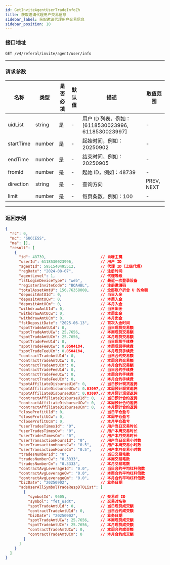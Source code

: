 ```yaml
---
id: GetInviteAgentUserTradeInfoZh
title: 获取邀请代理用户交易信息
sidebar_label: 获取邀请代理用户交易信息
sidebar_position: 10
---
```


### 接口地址
`GET /v4/referal/invite/agent/user/info`

---

### 请求参数

| 名称        | 类型   | 是否必填 | 默认值 | 描述                                    | 取值范围   |
|-------------|--------|----------|--------|-----------------------------------------|------------|
| uidList     | string | 是       | -      | 用户 ID 列表，例如：[6118530023996, 6118530023997] | -          |
| startTime   | number | 是       | -      | 起始时间，例如：20250902                | -          |
| endTime     | number | 是       | -      | 结束时间，例如：20250905                | -          |
| fromId      | number | 是       | -      | 起始 ID，例如：48739                    | -          |
| direction   | string | 是       | -      | 查询方向                                | PREV, NEXT |
| limit       | number | 是       | -      | 每页条数，例如：100                     | -          |

---

### 返回示例

```json
{
  "rc": 0,
  "mc": "SUCCESS",
  "ma": [],
  "result": [
    {
      "id": 48739,                        // 自增主键
      "userId": 6118530023996,            // 用户 ID
      "agentId": 5951540495512,           // 代理 ID（上级代理）
      "regDate": "2024-08-07",            // 注册时间
      "agentLevel": 1,                    // 代理等级
      "lstLoginDeviceType": "web",        // 最近一次登录设备
      "registerInviteCode": "BOAHBL",     // 注册邀请码
      "totalAssetAmtU": 156.76358008,     // 全部账户折合 U 的余额
      "depositAmtU1d": 0,                 // 当日入金
      "depositAmtUCw": 0,                 // 本周入金
      "depositAmtUCm": 0,                 // 本月入金
      "withdrawAmtU1d": 0,                // 当日出金
      "withdrawAmtUCw": 0,                // 本周出金
      "withdrawAmtUCm": 0,                // 本月出金
      "fstDepositDate": "2025-06-13",     // 首次入金时间
      "spotTradeAmtU1d": 0,               // 当日现货交易额
      "spotTradeAmtUCw": 25.7656,         // 本周现货交易额
      "spotTradeAmtUCm": 25.7656,         // 本月现货交易额
      "spotTradeFeeU1d": 0,               // 当日现货手续费
      "spotTradeFeeUCw": 0.0504184,       // 本周现货手续费
      "spotTradeFeeUCm": 0.0504184,       // 本月现货手续费
      "contractTradeAmtU1d": 0,           // 当日合约交易额
      "contractTradeAmtUCw": 0,           // 本周合约交易额
      "contractTradeAmtUCm": 0,           // 本月合约交易额
      "contractTradeFeeU1d": 0,           // 当日合约手续费
      "contractTradeFeeUCw": 0,           // 本周合约手续费
      "contractTradeFeeUCm": 0,           // 本月合约手续费
      "spotAffiliateDisburseU1d": 0,      // 当日预计现货返佣
      "spotAffiliateDisburseUCw": 0.03097,// 本周预计现货返佣
      "spotAffiliateDisburseUCm": 0.03097,// 本月预计现货返佣
      "contractAffiliateDisburseU1d": 0,  // 当日预计合约返佣
      "contractAffiliateDisburseUCw": 0,  // 本周预计合约返佣
      "contractAffiliateDisburseUCm": 0,  // 本月预计合约返佣
      "closeProfitU1d": 0,                // 当日平仓盈亏
      "closeProfitUCw": 0,                // 本周平仓盈亏
      "closeProfitUCm": 0,                // 本月平仓盈亏
      "userTradesTimes1d": "0",           // 用户当日交易时长
      "userTradesTimesCw": "0",           // 用户本周交易时长
      "userTradesTimesCm": "0",           // 用户本月交易时长
      "userTransactionHours1d": "0",      // 用户当日交易小时数
      "userTransactionHoursCw": "0.5",    // 用户本周交易小时数
      "userTransactionHoursCm": "0.5",    // 用户本月交易小时数
      "tradesNumber1d": "0",              // 当日交易笔数
      "tradesNumberCw": "0.3333",         // 本周交易笔数
      "tradesNumberCm": "0.3333",         // 本月交易笔数
      "contractAvgLeverage1d": "0.0",     // 当日合约平均杠杆倍数
      "contractAvgLeverageCw": "0.0",     // 本周合约平均杠杆倍数
      "contractAvgLeverageCm": "0.0",     // 本月合约平均杠杆倍数
      "bizDate": "20250902",              // 业务日期
      "adsUserAllSymbolTradeRespDTOList": [
        {
          "symbolId": 9605,               // 交易对 ID
          "symbol": "fet_usdt",           // 交易对名称
          "spotTradeAmtU1d": 0,           // 当日现货成交额
          "contractTradeAmtU1d": 0,       // 当日合约成交额
          "bizDate": "20250902",          // 业务日期
          "spotTradeAmtUCw": 25.7656,     // 本周现货成交额
          "spotTradeAmtUCm": 25.7656,     // 本月现货成交额
          "contractTradeAmtUCw": 0,       // 本周合约成交额
          "contractTradeAmtUCm": 0        // 本月合约成交额
        }
      ]
    }
  ]
}
